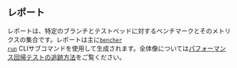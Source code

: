## レポート
レポートは、特定のブランチとテストベッドに対するベンチマークとそのメトリクスの集合です。レポートは主に<code><a href="/ja/docs/explanation/bencher-run/">bencher run</a></code> CLIサブコマンドを使用して生成されます。全体像については[パフォーマンス回帰テストの追跡方法](/ja/docs/how-to/track-benchmarks/)をご覧ください。